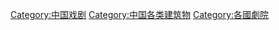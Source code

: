 {{Commonscat|Theaters in China}}

[[Category:中国戏剧|Category:中国戏剧]]
[[Category:中国各类建筑物|Category:中国各类建筑物]]
[[Category:各國劇院|Category:各國劇院]]